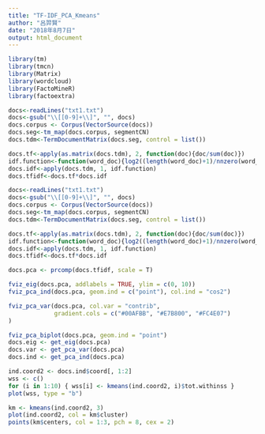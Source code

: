 ```yaml
---
title: "TF-IDF_PCA_Kmeans"
author: "呂羿賢"
date: "2018年8月7日"
output: html_document
---
```



```r
library(tm)
library(tmcn)
library(Matrix)
library(wordcloud)
library(FactoMineR)
library(factoextra)
```


```r
docs<-readLines("txt1.txt")
docs<-gsub("\\[[0-9]+\\]", "", docs)
docs.corpus <- Corpus(VectorSource(docs))
docs.seg<-tm_map(docs.corpus, segmentCN)
docs.tdm<-TermDocumentMatrix(docs.seg, control = list())

docs.tf<-apply(as.matrix(docs.tdm), 2, function(doc){doc/sum(doc)})
idf.function<-function(word_doc){log2((length(word_doc)+1)/nnzero(word_doc))}
docs.idf<-apply(docs.tdm, 1, idf.function)
docs.tfidf<-docs.tf*docs.idf

```

```r
docs<-readLines("txt1.txt")
docs<-gsub("\\[[0-9]+\\]", "", docs)
docs.corpus <- Corpus(VectorSource(docs))
docs.seg<-tm_map(docs.corpus, segmentCN)
docs.tdm<-TermDocumentMatrix(docs.seg, control = list())

docs.tf<-apply(as.matrix(docs.tdm), 2, function(doc){doc/sum(doc)})
idf.function<-function(word_doc){log2((length(word_doc)+1)/nnzero(word_doc))}
docs.idf<-apply(docs.tdm, 1, idf.function)
docs.tfidf<-docs.tf*docs.idf
```

```r
docs.pca <- prcomp(docs.tfidf, scale = T)
```

```r
fviz_eig(docs.pca, addlabels = TRUE, ylim = c(0, 10))
fviz_pca_ind(docs.pca, geom.ind = c("point"), col.ind = "cos2")
```


```r
fviz_pca_var(docs.pca, col.var = "contrib",
             gradient.cols = c("#00AFBB", "#E7B800", "#FC4E07")
)
```

```r
fviz_pca_biplot(docs.pca, geom.ind = "point")
docs.eig <- get_eig(docs.pca)
docs.var <- get_pca_var(docs.pca)
docs.ind <- get_pca_ind(docs.pca)
```

```r
ind.coord2 <- docs.ind$coord[, 1:2]
wss <- c()
for (i in 1:10) { wss[i] <- kmeans(ind.coord2, i)$tot.withinss }
plot(wss, type = "b")
```

```r
km <- kmeans(ind.coord2, 3)
plot(ind.coord2, col = km$cluster)
points(km$centers, col = 1:3, pch = 8, cex = 2)
```